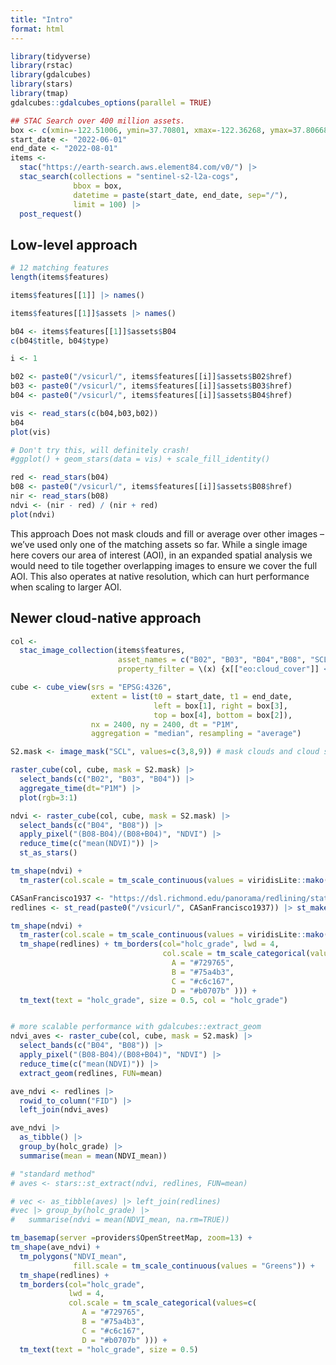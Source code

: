 ```yaml
---
title: "Intro"
format: html
---
```





```r
library(tidyverse)
library(rstac)
library(gdalcubes)
library(stars)
library(tmap)
gdalcubes::gdalcubes_options(parallel = TRUE)
```

```r
## STAC Search over 400 million assets.
box <- c(xmin=-122.51006, ymin=37.70801, xmax=-122.36268, ymax=37.80668) 
start_date <- "2022-06-01"
end_date <- "2022-08-01"
items <- 
  stac("https://earth-search.aws.element84.com/v0/") |>
  stac_search(collections = "sentinel-s2-l2a-cogs",
              bbox = box,
              datetime = paste(start_date, end_date, sep="/"),
              limit = 100) |>
  post_request() 
```

## Low-level approach

```r
# 12 matching features
length(items$features)
```

```r
items$features[[1]] |> names()
```

```r
items$features[[1]]$assets |> names()
```

```r
b04 <- items$features[[1]]$assets$B04 
c(b04$title, b04$type)
```


```r
i <- 1

b02 <- paste0("/vsicurl/", items$features[[i]]$assets$B02$href)
b03 <- paste0("/vsicurl/", items$features[[i]]$assets$B03$href)
b04 <- paste0("/vsicurl/", items$features[[i]]$assets$B04$href)

```


```r
vis <- read_stars(c(b04,b03,b02))
b04
plot(vis)
```


```r
# Don't try this, will definitely crash!
#ggplot() + geom_stars(data = vis) + scale_fill_identity()
```



```r
red <- read_stars(b04)
b08 <- paste0("/vsicurl/", items$features[[i]]$assets$B08$href)
nir <- read_stars(b08)
ndvi <- (nir - red) / (nir + red)
plot(ndvi)
```

This approach Does not mask clouds and fill or average over other images -- we've used only one of the matching assets so far. While a single image here covers our area of interest (AOI),  in an expanded spatial analysis we would need to tile together overlapping images to ensure we cover the full AOI.  This also operates at native resolution, which can hurt performance when scaling to larger AOI.



## Newer cloud-native approach

```r

col <-
  stac_image_collection(items$features,
                        asset_names = c("B02", "B03", "B04","B08", "SCL"),
                        property_filter = \(x) {x[["eo:cloud_cover"]] < 20})

cube <- cube_view(srs = "EPSG:4326",  
                  extent = list(t0 = start_date, t1 = end_date,
                                left = box[1], right = box[3],
                                top = box[4], bottom = box[2]),
                  nx = 2400, ny = 2400, dt = "P1M",
                  aggregation = "median", resampling = "average")

S2.mask <- image_mask("SCL", values=c(3,8,9)) # mask clouds and cloud shadows
```

```r
raster_cube(col, cube, mask = S2.mask) |>
  select_bands(c("B02", "B03", "B04")) |>
  aggregate_time(dt="P1M") |>
  plot(rgb=3:1)

```

```r

ndvi <- raster_cube(col, cube, mask = S2.mask) |>
  select_bands(c("B04", "B08")) |>
  apply_pixel("(B08-B04)/(B08+B04)", "NDVI") |>
  reduce_time(c("mean(NDVI)")) |>
  st_as_stars()

```


```r
tm_shape(ndvi) + 
  tm_raster(col.scale = tm_scale_continuous(values = viridisLite::mako(30)))

```


```r
CASanFrancisco1937 <- "https://dsl.richmond.edu/panorama/redlining/static/downloads/geojson/CASanFrancisco1937.geojson"
redlines <- st_read(paste0("/vsicurl/", CASanFrancisco1937)) |> st_make_valid()
```








```r
tm_shape(ndvi) + 
  tm_raster(col.scale = tm_scale_continuous(values = viridisLite::mako(30))) +
  tm_shape(redlines) + tm_borders(col="holc_grade", lwd = 4, 
                                  col.scale = tm_scale_categorical(values=c(
                                    A = "#729765",
                                    B = "#75a4b3",
                                    C = "#c6c167",
                                    D = "#b0707b" ))) +
  tm_text(text = "holc_grade", size = 0.5, col = "holc_grade")

```




```r
```


```r
# more scalable performance with gdalcubes::extract_geom
ndvi_aves <- raster_cube(col, cube, mask = S2.mask) |>
  select_bands(c("B04", "B08")) |>
  apply_pixel("(B08-B04)/(B08+B04)", "NDVI") |>
  reduce_time(c("mean(NDVI)")) |>
  extract_geom(redlines, FUN=mean)

```

```r
ave_ndvi <- redlines |> 
  rowid_to_column("FID") |>
  left_join(ndvi_aves) 

ave_ndvi |>
  as_tibble() |>
  group_by(holc_grade) |>
  summarise(mean = mean(NDVI_mean))
```


```r
# "standard method"
# aves <- stars::st_extract(ndvi, redlines, FUN=mean)

# vec <- as_tibble(aves) |> left_join(redlines)
#vec |> group_by(holc_grade) |>
#   summarise(ndvi = mean(NDVI_mean, na.rm=TRUE))
```

```r
tm_basemap(server =providers$OpenStreetMap, zoom=13) + 
tm_shape(ave_ndvi) + 
  tm_polygons("NDVI_mean", 
              fill.scale = tm_scale_continuous(values = "Greens")) +
  tm_shape(redlines) + 
  tm_borders(col="holc_grade", 
             lwd = 4, 
             col.scale = tm_scale_categorical(values=c(
                A = "#729765",
                B = "#75a4b3",
                C = "#c6c167",
                D = "#b0707b" ))) +
  tm_text(text = "holc_grade", size = 0.5)
```